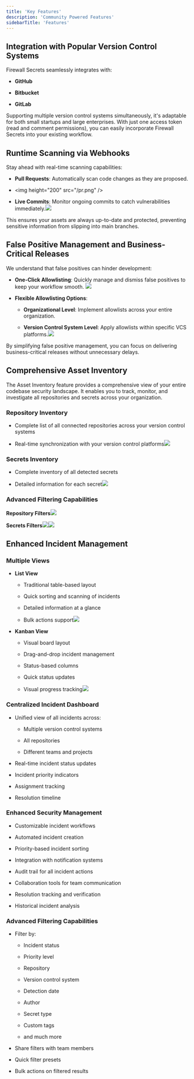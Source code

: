 ```yaml
---
title: 'Key Features'
description: 'Community Powered Features'
sidebarTitle: 'Features'
---
```


## **Integration with Popular Version Control Systems**

Firewall Secrets seamlessly integrates with:

* **GitHub**

* **Bitbucket**

* **GitLab**

Supporting multiple version control systems simultaneously, it's adaptable for both small startups and large enterprises. With just one access token (read and comment permissions), you can easily incorporate Firewall Secrets into your existing workflow.

## **Runtime Scanning via Webhooks**

Stay ahead with real-time scanning capabilities:

* **Pull Requests**: Automatically scan code changes as they are proposed.&#x20;

* \<img height="200" src="/pr.png" />

* **Live Commits**: Monitor ongoing commits to catch vulnerabilities immediately.![](Screenshot2024-12-11at1.41.30PM.png)

This ensures your assets are always up-to-date and protected, preventing sensitive information from slipping into main branches.

## **False Positive Management and Business-Critical Releases**

We understand that false positives can hinder development:

* **One-Click Allowlisting**: Quickly manage and dismiss false positives to keep your workflow smooth. ![](Screenshot2024-12-11at1.42.03PM.png)

* **Flexible Allowlisting Options**:

  * **Organizational Level**: Implement allowlists across your entire organization.

  * **Version Control System Level**: Apply allowlists within specific VCS platforms.![](Screenshot2024-12-11at1.43.28PM.png)

By simplifying false positive management, you can focus on delivering business-critical releases without unnecessary delays.

## **Comprehensive Asset Inventory**

The Asset Inventory feature provides a comprehensive view of your entire codebase security landscape. It enables you to track, monitor, and investigate all repositories and secrets across your organization.

### Repository Inventory

* Complete list of all connected repositories across your version control systems

* Real-time synchronization with your version control platforms![](Screenshot2024-12-11at1.52.26PM.png)

### &#x20;Secrets Inventory

* Complete inventory of all detected secrets

* Detailed information for each secret![](Screenshot2024-12-11at1.52.47PM.png)

### Advanced Filtering Capabilities

**Repository Filters**![](Screenshot2024-12-11at1.49.54PM.png)

**Secrets Filters**![](Screenshot2024-12-11at1.50.42PM.png)![](Screenshot2024-12-11at1.50.55PM.png)

## Enhanced Incident Management

### Multiple Views

* **List View**

  * Traditional table-based layout

  * Quick sorting and scanning of incidents

  * Detailed information at a glance

  * Bulk actions support![](Screenshot2024-12-11at1.59.26PM.png)

* **Kanban View**

  * Visual board layout

  * Drag-and-drop incident management

  * Status-based columns

  * Quick status updates

  * Visual progress tracking![](Screenshot2024-12-11at1.59.34PM.png)

### Centralized Incident Dashboard

* Unified view of all incidents across:

  * Multiple version control systems

  * All repositories

  * Different teams and projects

* Real-time incident status updates

* Incident priority indicators

* Assignment tracking

* Resolution timeline

### Enhanced Security Management

* Customizable incident workflows

* Automated incident creation

* Priority-based incident sorting

* Integration with notification systems

* Audit trail for all incident actions

* Collaboration tools for team communication

* Resolution tracking and verification

* Historical incident analysis

### Advanced Filtering Capabilities

* Filter by:

  * Incident status

  * Priority level

  * Repository

  * Version control system

  * Detection date

  * Author

  * Secret type

  * Custom tags

  * and much more

* Share filters with team members

* Quick filter presets

* Bulk actions on filtered results